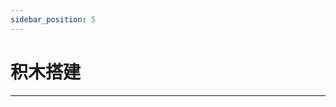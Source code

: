 ```yaml
---
sidebar_position: 5
---
```


# 积木搭建
---

<cardbox>
  <card
    href="./nezha-inventors-kit/"
    title="48合1哪吒科学套装"
    description=""
    img={'https://wiki-media-ef.oss-cn-hongkong.aliyuncs.com/docs/microbit/building-blocks/nezha-inventors-kit/images/48-in-1-nezha-inventors-kit-icon.png'}
  />
  <card
    href="./wonder-building-kit/"
    title="32合1悟空搭建套装"
    description="悟空创意搭建套件是一款基于恩孚科技悟空扩展板开发的积木套件，官方提供20种有趣的搭建案例，并有配套的搭建视频。孩子可以发挥创造力，解锁更多的搭建形态，并编写程序让机器人运动起来。"
    img={'https://wiki-media-ef.oss-cn-hongkong.aliyuncs.com/docs/microbit/building-blocks/wonder-building-kit/images/32-in-1-wonder-building-kit-icon.png'}
  />
  <card
    href="./ringbit-bricks-pack/"
    title="6合1积木搭建套装"
    description="6+1积木套件，是ELECFRAKS基于瑞比特开发的积木套件，包含了360度积木舵机、柔性彩虹灯条和近200颗积木零件。通过详细的积木装配图和配套的趣味课程，能够在学习编程的同时，体验到探索搭建结构的乐趣。来跟随我们的脚步，通过搭建和编程制作6+1套件中的积木小车吧。"
    img={'https://wiki-media-ef.oss-cn-hongkong.aliyuncs.com/docs/microbit/building-blocks/ringbit-bricks-pack/images/6-in-1-ringbit-bricks-pack-icon.png'}
  />
  <card
    href="./microbit-space-science-kit/"
    title="micro:bit 太空科创套装"
    description="太空科创套装是一款专为中小学生设计的STEAM教育套件，以哪吒多功能扩展盒V2为核心，配备行星系列智能马达和多种行星传感器，结合登月地图与丰富的积木结构件，让孩子们在动手构建和登月挑战中，轻松掌握航空科学，激发科学探索的热情。"
    img={'https://wiki-media-ef.oss-cn-hongkong.aliyuncs.com/docs/microbit/building-blocks/microbit-space-science-kit/images/microbit-space-science-kit-introduction-icon.png'}
  />
</cardbox>
